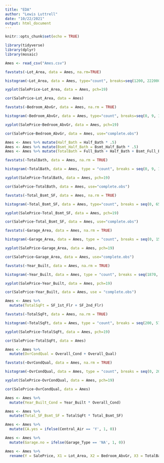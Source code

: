 ```yaml
---
title: "EDA"
author: "Lewis Luttrell"
date: "10/22/2021"
output: html_document
---
```


```r
knitr::opts_chunk$set(echo = TRUE)
```

```r
library(tidyverse)
library(dplyr)
library(mosaic)
```

```r
Ames <- read_csv("Ames.csv")
```

```r
favstats(~Lot_Area, data = Ames, na.rm=TRUE)
```


```r
histogram(~Lot_Area, data = Ames, type="count", breaks=seq(1200, 222000, 2500))
```

```r
xyplot(SalePrice~Lot_Area, data = Ames, pch=19)
```

```r
cor(SalePrice~Lot_Area, data = Ames)
```


```r
favstats(~Bedroom_AbvGr, data = Ames, na.rm = TRUE)
```

```r
histogram(~Bedroom_AbvGr, data = Ames, type="count", breaks=seq(0, 9, 1))
```

```r
xyplot(SalePrice~Bedroom_AbvGr, data = Ames, pch=19)
```

```r
cor(SalePrice~Bedroom_AbvGr, data = Ames, use="complete.obs")
```


```r
Ames <- Ames %>% mutate(Half_Bath = Half_Bath * .5)
Ames <- Ames %>% mutate(Bsmt_Half_Bath = Bsmt_Half_Bath * .5)
Ames <- Ames %>% mutate(TotalBath = Full_Bath + Half_Bath + Bsmt_Full_Bath + Bsmt_Half_Bath)
```

```r
favstats(~TotalBath, data = Ames, na.rm = TRUE)
```

```r
histogram(~TotalBath, data = Ames, type = "count", breaks = seq(0, 9, 1))
```

```r
xyplot(SalePrice~TotalBath, data = Ames, pch=19)
```

```r
cor(SalePrice~TotalBath, data = Ames, use="complete.obs")
```


```r
favstats(~Total_Bsmt_SF, data = Ames, na.rm = TRUE)
```

```r
histogram(~Total_Bsmt_SF, data = Ames, type="count", breaks = seq(0, 6500, 500))
```

```r
xyplot(SalePrice~Total_Bsmt_SF, data = Ames, pch=19)
```

```r
cor(SalePrice~Total_Bsmt_SF, data = Ames, use="complete.obs")
```


```r
favstats(~Garage_Area, data = Ames, na.rm = TRUE)
```

```r
histogram(~Garage_Area, data = Ames, type = "count", breaks = seq(0, 1500, 100))
```

```r
xyplot(SalePrice~Garage_Area, data = Ames, pch=19)
```

```r
cor(SalePrice~Garage_Area, data = Ames, use="complete.obs")
```


```r
favstats(~Year_Built, data = Ames, na.rm = TRUE)
```

```r
histogram(~Year_Built, data = Ames, type = "count", breaks = seq(1870, 2012, 10))
```

```r
xyplot(SalePrice~Year_Built, data = Ames, pch=19)
```

```r
cor(SalePrice~Year_Built, data = Ames, use = "complete.obs")
```


```r
Ames <- Ames %>% 
  mutate(TotalSqFt = SF_1st_Flr + SF_2nd_Flr)
```

```r
favstats(~TotalSqFt, data = Ames, na.rm = TRUE)
```

```r
histogram(~TotalSqFt, data = Ames, type = "count", breaks = seq(200, 5750, 250))
```

```r
xyplot(SalePrice~TotalSqFt, data = Ames, pch=19)
```

```r
cor(SalePrice~TotalSqFt, data = Ames)
```


```r
Ames <- Ames %>% 
  mutate(OvrCondQual = Overall_Cond + Overall_Qual)
```

```r
favstats(~OvrCondQual, data = Ames, na.rm = TRUE)
```

```r
histogram(~OvrCondQual, data = Ames, type = "count", breaks = seq(0, 20, 1))
```

```r
xyplot(SalePrice~OvrCondQual, data = Ames, pch=19)
```

```r
cor(SalePrice~OvrCondQual, data = Ames)
```

```r
Ames <- Ames %>% 
  mutate(Year_Built_Cond = Year_Built * Overall_Cond)
```

```r
Ames <- Ames %>% 
  mutate(Total_SF_Bsmt_SF = TotalSqFt * Total_Bsmt_SF)
```

```r
Ames <- Ames %>% 
  mutate(CA.yes = ifelse(Central_Air == 'Y', 1, 0))
```

```r
Ames <- Ames %>% 
  mutate(Garage.no = ifelse(Garage_Type == 'NA', 1, 0))
```

```r
Ames <- Ames %>% 
  rename(Y = SalePrice, X1 = Lot_Area, X2 = Bedroom_AbvGr, X3 = TotalBath, X4 = Total_Bsmt_SF, x5 = Garage_Area, X6 = Year_Built, X7 = TotalSqFt, X8 = OvrCondQual, X9 = Garage_Type, X10 = Central_Air, X11 = Year_Built_Cond, X12 = Total_SF_Bsmt_SF)
```


